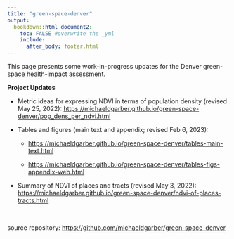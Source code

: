 ```yaml
---
title: "green-space-denver"
output: 
  bookdown::html_document2:
    toc: FALSE #overwrite the _yml
    include: 
      after_body: footer.html
---
```


This page presents some work-in-progress updates for the Denver green-space health-impact assessment.

**Project Updates**

-   Metric ideas for expressing NDVI in terms of population density (revised May 25, 2022): <https://michaeldgarber.github.io/green-space-denver/pop_dens_per_ndvi.html>


-   Tables and figures (main text and appendix; revised Feb 6, 2023):

    -   <https://michaeldgarber.github.io/green-space-denver/tables-main-text.html>

    -   <https://michaeldgarber.github.io/green-space-denver/tables-figs-appendix-web.html>



-   Summary of NDVI of places and tracts (revised May 3, 2022): <https://michaeldgarber.github.io/green-space-denver/ndvi-of-places-tracts.html>



<br>

source repository: <https://github.com/michaeldgarber/green-space-denver>
